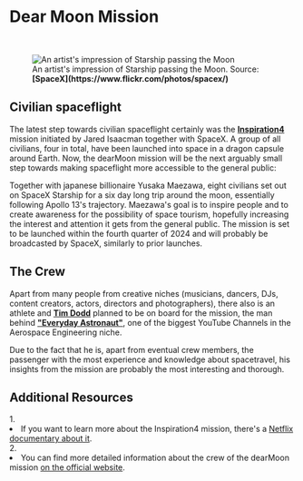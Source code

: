 
# Dear Moon Mission

<ReadingTime />
<AudioPlayer ident="dearmoon" />

<br/>
<figure>
<Image src={require(".//../../../resources/images/dearmoon.png")} alt="An artist's impression of Starship passing the Moon" />
<figcaption style={{ color: "rgb(156, 156, 156)", fontSize: "14px", marginTop: "2px" }}>An artist's impression of Starship passing the Moon. Source: <strong>[SpaceX](https://www.flickr.com/photos/spacex/)</strong></figcaption>
</figure>

## Civilian spaceflight
The latest step towards civilian spaceflight certainly was the <strong>[Inspiration4](https://en.wikipedia.org/wiki/Inspiration4)</strong> mission initiated by Jared Isaacman together with SpaceX. A group of all civilians, four in total, have been launched into space in a dragon capsule around Earth. Now, the dearMoon mission will be the next arguably small step towards making spaceflight more accessible to the general public:

Together with japanese billionaire Yusaka Maezawa, eight civilians set out on SpaceX Starship for a six day long trip around the moon, essentially following Apollo 13's trajectory. Maezawa's goal is to inspire people and to create awareness for the possibility of space tourism, hopefully increasing the interest and attention it gets from the general public. The mission is set to be launched within the fourth quarter of 2024 and will probably be broadcasted by SpaceX, similarly to prior launches.

## The Crew
Apart from many people from creative niches (musicians, dancers, DJs, content creators, actors, directors and photographers), there also is an athlete and <strong>[Tim Dodd](https://en.wikipedia.org/wiki/Tim_Dodd)</strong> planned to be on board for the mission, the man behind <strong>["Everyday Astronaut"](https://www.youtube.com/channel/UC6uKrU_WqJ1R2HMTY3LIx5Q)</strong>, one of the biggest YouTube Channels in the Aerospace Engineering niche. 

Due to the fact that he is, apart from eventual crew members, the passenger with the most experience and knowledge about spacetravel, his insights from the mission are probably the most interesting and thorough.


<SaveArticleSection article="moon-dear-moon"/>

## Additional Resources
<AdditionalResources>
  <div>
    <span>1. </span><li>If you want to learn more about the Inspiration4 mission, there's a <a href="https://www.netflix.com/title/81441273" target="_blank">Netflix documentary about it</a>.</li>
  </div>
  <div>
    <span>2. </span><li>You can find more detailed information about the crew of the dearMoon mission <a href="https://dearmoon.earth/" target="_blank">on the official website</a>.</li>
  </div>
</AdditionalResources>


<Analytics />
